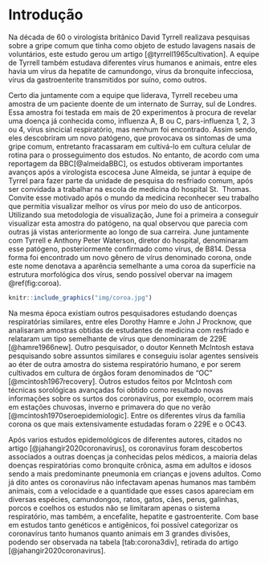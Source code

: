 # Introdução

Na década de 60 o virologista britânico David Tyrrell realizava pesquisas sobre 
a gripe comum que tinha como objeto de estudo lavagens nasais de voluntários, 
este estudo gerou um artigo [@tyrrell1965cultivation]. A equipe de Tyrrell 
também estudava diferentes vírus humanos e animais, entre eles havia um vírus 
da hepatite de camundongo, vírus da bronquite infecciosa, vírus da 
gastroenterite transmitidos por suíno, como outros.

Certo dia juntamente com a equipe que liderava, Tyrrell recebeu uma amostra de 
um paciente doente de um internato de Surray, sul de Londres. Essa amostra foi 
testada em mais de 20 experimentos à procura de revelar uma doença já conhecida 
como, influenza A, B ou C, pars-influenza 1, 2, 3 ou 4, vírus sincicial 
respiratório, mas nenhum foi encontrado. Assim sendo, eles descobriram um novo 
patógeno, que provocava os sintomas de uma gripe comum, entretanto fracassaram 
em cultivá-lo em cultura celular de rotina para o prosseguimento dos estudos. 
No entanto, de acordo com uma reportagem da BBC[@almeidaBBC], os estudos 
obtiveram importantes avanços após a virologista escocesa June Almeida, se 
juntar à equipe de Tyrrel para fazer parte da unidade de pesquisa do resfriado 
comum, após ser convidada a trabalhar na escola de medicina do hospital St. 
Thomas. Convite esse motivado após o mundo da medicina reconhecer seu trabalho
que permitia visualizar melhor os vírus por meio do uso de anticorpos. 
Utilizando sua metodologia de visualização, June foi a primeira a conseguir 
visualizar esta amostra do patógeno, na qual observou que parecia com outras já 
vistas anteriormente ao longo de sua carreira. June juntamente com Tyrrell e 
Anthony Peter Waterson, diretor do hospital, denominaram esse patógeno,
posteriormente confirmado como vírus, de B814. Dessa forma foi encontrado um 
novo gênero de vírus denominado corona, onde este nome denotava a aparência 
semelhante a uma coroa da superfície na estrutura morfológica dos vírus, sendo
possível obervar na imagem \@ref(fig:coroa).

<div class="imageCenter">
```r
knitr::include_graphics("img/coroa.jpg")
```
</div>

Na mesma época existiam outros pesquisadores estudando doenças respiratórias 
similares, entre eles Dorothy Hamre e John J Procknow, que analisaram amostras 
obtidas de estudantes de medicina com resfriado e relataram um tipo semelhante 
de vírus que denominaram de 229E [@hamre1966new]. Outro pesquisador, o doutor 
Kenneth McIntosh estava pesquisando sobre assuntos similares e conseguiu isolar 
agentes sensíveis ao éter de outra amostra do sistema respiratório humano, e por
serem cultivados em cultura de órgãos foram denominados de "OC" 
[@mcintosh1967recovery]. Outros estudos feitos por McIntosh com técnicas 
sorológicas avançadas foi obtido como resultado novas informações sobre os 
surtos dos coronavírus, por exemplo, ocorrem mais em estações chuvosas, inverno 
e primavera do que no verão [@mcintosh1970seroepidemiologic]. Entre os
diferentes vírus da família corona os que mais extensivamente estudadas foram
o 229E e o OC43.

Após varios estudos epidemológicos de diferentes autores, citados no artigo
[@jahangir2020coronavirus], os coronavírus foram descobertos associados a
outras doenças ja conhecidas pelos médicos, a maioria delas doenças 
respiratórias como bronquite crônica, asma em adultos e idosos sendo a mais
predominante pneumonia em crianças e jovens adultos. Como já dito antes os
coronavírus não infectavam apenas humanos mas também animais, com a velocidade
e a quantidade que esses casos apareciam em diversas espécies, camundongos, 
ratos, gatos, cães, perus, galinhas, porcos e coelhos os estudos não se 
limitaram apenas o sistema respiratório, mas também, a encefalite, hepatite e
gastroenterite. Com base em estudos tanto genéticos e antigênicos, foi possível
categorizar os coronavírus tanto humanos quanto animais em 3 grandes divisões,
podendo ser observada na tabela [tab:corona3div], retirada do artigo
[@jahangir2020coronavirus].


\begin{table}[H]
    \centering
    \begin{tabular}{|c|c|}
        \hline
        \textbf{Categoria} & \textbf{Coronavírus}\\ \hline
        Grupo I ($\alpha$-CoVs) & 229E e outros vírus semelhantes. \\ \hline
        Grupo II ($\beta$-CoVs) & OC43 \\ \hline
        Grupo III ($\gamma$-CoVs) & Vírus da bronquite infecciosa aviária e\\ outros vírus aviários relacionados. \\
        \hline
    \end{tabular}
    \caption{Tabela retirada e traduzida do artigo [@jahangir2020coronavirus]}
    \label{tab:corona3div}
\end{table}